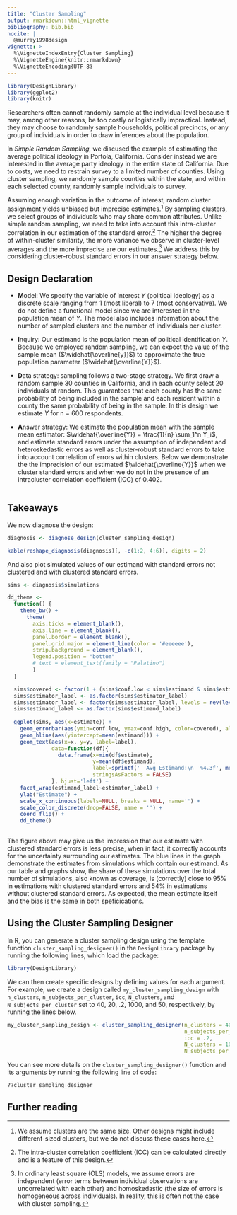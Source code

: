 ```yaml
---
title: "Cluster Sampling"
output: rmarkdown::html_vignette
bibliography: bib.bib
nocite: | 
  @murray1998design  
vignette: >
  %\VignetteIndexEntry{Cluster Sampling}
  %\VignetteEngine{knitr::rmarkdown}
  %\VignetteEncoding{UTF-8}
---
```



```r
library(DesignLibrary)
library(ggplot2)
library(knitr)
```

Researchers often cannot randomly sample at the individual level because it may, among other reasons, be too costly or logistically impractical. Instead, they may choose to randomly sample households, political precincts, or any group of individuals in order to draw inferences about the population.

<!-- Include reference to simple random sampling vignette below -->
In *Simple Random Sampling*, we discused the example of estimating the average political ideology in Portola, California. Consider instead we are interested in the average party ideology in the entire state of California. Due to costs, we need to restrain survey to a limited number of counties. Using cluster sampling, we randomly sample counties within the state, and within each selected county, randomly sample individuals to survey.

Assuming enough variation in the outcome of interest, random cluster assignment yields unbiased but imprecise estimates.^[We assume clusters are the same size. Other designs might include different-sized clusters, but we do not discuss these cases here.] By sampling clusters, we select groups of individuals who may share common attributes. Unlike simple random sampling, we need to take into account this intra-cluster correlation in our estimation of the standard error.^[The intra-cluster correlation coefficient (ICC) can be calculated directly and is a feature of this design.] The higher the degree of within-cluster similarity, the more variance we observe in cluster-level averages and the more imprecise are our estimates.^[In ordinary least square (OLS) models, we assume errors are independent (error terms between individual observations are uncorrelated with each other) and homoskedastic (the size of errors is homogeneous across individuals). In reality, this is often not the case with cluster sampling.] We address this by considering cluster-robust standard errors in our answer strategy below.

## Design Declaration

- **M**odel: We specify the variable of interest $Y$ (political ideology) as a discrete scale ranging from 1 (most liberal) to 7 (most conservative). We do not define a functional model since we are interested in the population mean of $Y$. The model also includes information about the number of sampled clusters and the number of individuals per cluster.

- **I**nquiry: Our estimand is the population mean of political identification $Y$. Because we employed random sampling, we can expect the value of the sample mean ($\widehat{\overline{y}}$) to approximate the true population parameter ($\widehat{\overline{Y}}$).

- **D**ata strategy: sampling follows a two-stage strategy. We first draw a random sample 30 counties in California, and in each county select 20 individuals at random. This guarantees that each county has the same probability of being included in the sample and each resident within a county the same probability of being in the sample. In this design we estimate $Y$ for n = 600 respondents.

- **A**nswer strategy: We estimate the population mean with the sample mean estimator: $\widehat{\overline{Y}} = \frac{1}{n} \sum_1^n Y_i$, and estimate standard errors under the assumption of independent and heteroskedastic errors as well as cluster-robust standard errors to take into account correlation of errors within clusters. Below we demonstrate the the imprecision of our estimated $\widehat{\overline{Y}}$ when we cluster standard errors and when we do not in the presence of an intracluster correlation coefficient (ICC) of 0.402.


```r
```

## Takeaways

We now diagnose the design:

```r
diagnosis <- diagnose_design(cluster_sampling_design)
```

```r
kable(reshape_diagnosis(diagnosis)[, -c(1:2, 4:6)], digits = 2)
```

And also plot simulated values of our estimand with standard errors not clustered and with clustered standard errors.

```r
sims <- diagnosis$simulations

dd_theme <-
  function() {
    theme_bw() +
      theme(
        axis.ticks = element_blank(),
        axis.line = element_blank(),
        panel.border = element_blank(),
        panel.grid.major = element_line(color = '#eeeeee'),
        strip.background = element_blank(),
        legend.position = "bottom"
        # text = element_text(family = "Palatino")
        )
  }

  sims$covered <- factor(1 + (sims$conf.low < sims$estimand & sims$estimand < sims$conf.high), 1:2, labels = c("Estimand not covered by confidence interval", "Estimand covered by confidence interval"))
  sims$estimator_label <- as.factor(sims$estimator_label)
  sims$estimator_label <- factor(sims$estimator_label, levels = rev(levels(sims$estimator_label)))
  sims$estimand_label <- as.factor(sims$estimand_label)
  
  ggplot(sims, aes(x=estimate)) +
    geom_errorbar(aes(ymin=conf.low, ymax=conf.high, color=covered), alpha=.4) +
    geom_hline(aes(yintercept=mean(estimand))) +
    geom_text(aes(x=x, y=y, label=label),
              data=function(df){
                data.frame(x=min(df$estimate),
                           y=mean(df$estimand),
                           label=sprintf('  Avg Estimand:\n  %4.3f', mean(df$estimand)),
                           stringsAsFactors = FALSE)
              }, hjust='left') +
    facet_wrap(estimand_label~estimator_label) +
    ylab("Estimate") +
    scale_x_continuous(labels=NULL, breaks = NULL, name='') +
    scale_color_discrete(drop=FALSE, name = '') +
    coord_flip() +
    dd_theme()
  
```

The figure above may give us the impression that our estimate with clustered standard errors is less precise, when in fact, it correctly accounts for the uncertainty surrounding our estimates. The blue lines in the graph demonstrate the estimates from simulations which contain our estimand. As our table and graphs show, the share of these simulations over the total number of simulations, also known as coverage, is (correctly) close to 95% in estimations with clustered standard errors and 54% in estimations without clustered standard errors. As expected, the mean estimate itself and the bias is the same in both speficications.

## Using the Cluster Sampling Designer

In R, you can generate a cluster sampling design using the template function `cluster_sampling_designer()` in the `DesignLibrary` package by running the following lines, which load the package:

```r
library(DesignLibrary)
```

We can then create specific designs by defining values for each argument. For example, we create a design called `my_cluster_sampling_design` with `n_clusters`, `n_subjects_per_cluster`, `icc`, `N_clusters`, and `N_subjects_per_cluster` set to 40, 20, .2, 1000, and 50, respectively, by running the lines below.

```r
my_cluster_sampling_design <- cluster_sampling_designer(n_clusters = 40,
                                                        n_subjects_per_cluster = 20,
                                                        icc = .2, 
                                                        N_clusters = 1000, 
                                                        N_subjects_per_cluster = 50)
```

You can see more details on the `cluster_sampling_designer()` function and its arguments by running the following line of code:

```r
??cluster_sampling_designer
```

## Further reading